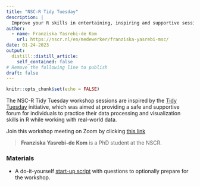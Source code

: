```yaml
---
title: "NSC-R Tidy Tuesday"
description: |
  Improve your R skills in entertaining, inspiring and supportive sessions moderated by your own colleagues.
author:
  - name: Franziska Yasrebi-de Kom
    url: https://nscr.nl/en/medewerker/franziska-yasrebi-msc/
date: 01-24-2023
output:
  distill::distill_article:
    self_contained: false
# Remove the following line to publish
draft: false
---
```



```r
knitr::opts_chunk$set(echo = FALSE)
```

The NSC-R Tidy Tuesday workshop sessions are inspired by the [Tidy Tuesday](https://www.tidytuesday.com/) initiative, which was aimed at providing a safe and supportive forum for individuals to practice their data processing and visualization skills in R while working with real-world data.





Join this workshop meeting on Zoom by clicking [this link](https://us02web.zoom.us/j/81146395699?pwd=cG5FNWxZRC9aOUhxV2s0UUVXMW9EQT09)


> **Franziska Yasrebi-de Kom** is a PhD student at the NSCR.


### Materials

- A do-it-yourself [start-up script](Franziska_tidy_tuesday_final_empty_script_to_prepare_for_participants.R) with questions to optionally prepare for the workshop.

